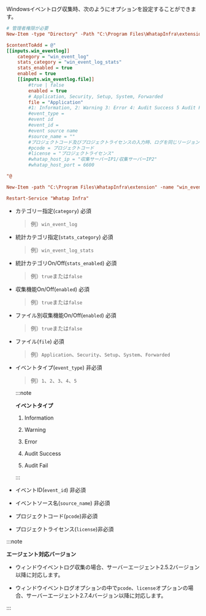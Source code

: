 Windowsイベントログ収集時、次のようにオプションを設定することができます。

```ini showLineNumbers
# 管理者権限が必要
New-Item -type "Directory" -Path "C:\Program Files\WhatapInfra\extension"

$contentToAdd = @"
[[inputs.win_eventlog]]
    category = "win_event_log"
    stats_category = "win_event_log_stats"
    stats_enabled = true
    enabled = true
    [[inputs.win_eventlog.file]]
        #true | false
        enabled = true
        # Application, Security, Setup, System, Forwarded
        file = "Application"
        #1: Information, 2: Warning 3: Error 4: Audit Success 5 Audit Fail
        #event_type = 
        #event id
        #event_id = 
        #event source name
        #source_name = ""
        #プロジェクトコード及びプロジェクトライセンスの入力時、ログを同じリージョンの希望するプロジェクトに転送可能
        #pcode = プロジェクトコード
        #license = "プロジェクトライセンス"
        #whatap_host_ip = "収集サーバーIP1/収集サーバーIP2"
        #whatap_host_port = 6600

"@

New-Item -path "C:\Program Files\WhatapInfra\extension" -name "win_eventlog.conf" -type "file" -value $contentToAdd -Force

Restart-Service "Whatap Infra"
```

- カテゴリー指定(`category`) 必須

  > 例）`win_event_log`

- 統計カテゴリ指定(`stats_category`) 必須

  > 例）`win_event_log_stats`

- 統計カテゴリOn/Off(`stats_enabled`) 必須

  > 例）`true`または`false`

- 収集機能On/Off(`enabled`) 必須

  > 例）`true`または`false`

- ファイル別収集機能On/Off(`enabled`) 必須

  > 例）`true`または`false`

- ファイル(`file`) 必須

  > 例）`Application`、`Security`、`Setup`、`System`、`Forwarded`

- イベントタイプ(`event_type`) 非必須

  > 例）`1`、`2`、`3`、`4`、`5`

  :::note

  **イベントタイプ**

  1. Information

  2. Warning 

  3. Error 

  4. Audit Success 

  5. Audit Fail

  :::

- イベントID(`event_id`) 非必須

- イベントソース名(`source_name`) 非必須

- プロジェクトコード(`pcode`)非必須 

- プロジェクトライセンス(`license`)非必須 

:::note 

**エージェント対応バージョン**

- ウィンドウイベントログ収集の場合、サーバーエージェント2.5.2バージョン以降に対応します。 

- ウィンドウイベントログオプションの中で`pcode`、`license`オプションの場合、サーバーエージェント2.7.4バージョン以降に対応します。 

:::
